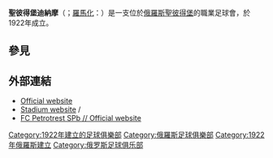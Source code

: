 {{noteTA
|G1=Football
|G2=俄超
|1=zh-hant:圣彼得堡迪纳摩;zh-hant:聖彼得堡迪納摩;zh-hk:聖彼得堡戴拿模
}}
{{Infobox football club
|clubname=聖彼得堡迪納摩
|image= 檔案:聖彼得堡迪納摩足球俱樂部標誌.png
|fullname=Футбольный клуб<br> «Динамо — Санкт-Петербург»
|nickname=
|founded={{start date and age|df=yes|1922}}
|dissolved=
|stadium= {{link-ru|聖彼得堡迪納摩體育場|Динамо (стадион, Санкт-Петербург)}}
|capacity=500
|owner={{link-ru|聖彼得堡迪納摩體育俱樂部|Динамо (Санкт-Петербург)}}
|chairman=康斯坦京·薩姆索諾夫
|manager={{link-ru|尤里·謝爾蓋耶夫·索恩采夫|Солнцев, Юрий Сергеевич|尤里·索恩采夫}}
|league=俄羅斯職業足球聯賽
|season=2021–22
|position=俄乙2組，第 10 位
|pattern_la1=|pattern_b1=|pattern_ra1=
|leftarm2=0022DD|body2=0022DD|rightarm2=0022DD|shorts2=0022DD|socks2=0022DD
|pattern_la2=|pattern_b2=|pattern_ra2=
|leftarm1=FFFFFF|body1=FFFFFF|rightarm1=FFFFFF|shorts1=FFFFFF|socks1=FFFFFF
}}

'''聖彼得堡迪納摩'''（{{lang-ru|'''Футбольный клуб «Динамо — Санкт-Петербург»'''}}；[[ISO_9|羅馬化]]：{{lang|ru|Futboľnyj klub «Dinamo — Sankt-Peterburg»}}）是一支位於[[俄羅斯|俄羅斯]][[聖彼得堡|聖彼得堡]]的職業足球會，於1922年成立。

==參見==
{{Reflist}}

==外部連結==
*[https://web.archive.org/web/20090429081841/http://www.fc-dynamospb.ru/ Official website] {{ru icon}}
*[https://web.archive.org/web/20160303191455/http://en.petrovsky.spb.ru/ Stadium website] {{ru icon}}/{{en icon}}
*[http://fc-petrotrest.ru/ FC Petrotrest SPb // Official website]

[[Category:1922年建立的足球俱樂部|Category:1922年建立的足球俱樂部]]
[[Category:俄羅斯足球俱樂部|Category:俄羅斯足球俱樂部]]
[[Category:1922年俄羅斯建立|Category:1922年俄羅斯建立]]
[[Category:俄罗斯足球俱乐部|Category:俄罗斯足球俱乐部]]